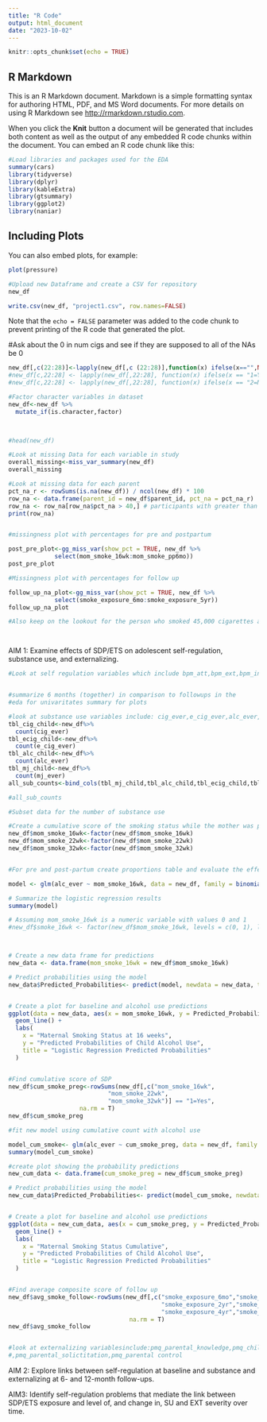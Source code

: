 ```yaml
---
title: "R Code"
output: html_document
date: "2023-10-02"
---
```


```r
knitr::opts_chunk$set(echo = TRUE)
```

## R Markdown

This is an R Markdown document. Markdown is a simple formatting syntax for authoring HTML, PDF, and MS Word documents. For more details on using R Markdown see <http://rmarkdown.rstudio.com>.

When you click the **Knit** button a document will be generated that includes both content as well as the output of any embedded R code chunks within the document. You can embed an R code chunk like this:


```r

#Load libraries and packages used for the EDA
summary(cars)
library(tidyverse)
library(dplyr)
library(kableExtra)
library(gtsummary)
library(ggplot2)
library(naniar)
```

## Including Plots

You can also embed plots, for example:

```r
plot(pressure)

#Upload new Dataframe and create a CSV for repository 
new_df

write.csv(new_df, "project1.csv", row.names=FALSE)
```

Note that the `echo = FALSE` parameter was added to the code chunk to prevent printing of the R code that generated the plot.


#Ask about the 0 in num cigs and see if they are supposed to all of the NAs be 0  

```r
new_df[,c(22:28)]<-lapply(new_df[,c (22:28)],function(x) ifelse(x=="",NA,x))
#new_df[c,22:28] <- lapply(new_df[,22:28], function(x) ifelse(x == "1=Yes", 1, x))
#new_df[c,22:28] <- lapply(new_df[,22:28], function(x) ifelse(x == "2=No", 0, x))

#Factor character variables in dataset
new_df<-new_df %>%
  mutate_if(is.character,factor)
  


#head(new_df)
```



```r



#Look at missing Data for each variable in study 
overall_missing<-miss_var_summary(new_df)
overall_missing

#Look at missing data for each parent 
pct_na_r <- rowSums(is.na(new_df)) / ncol(new_df) * 100
row_na <- data.frame(parent_id = new_df$parent_id, pct_na = pct_na_r)
row_na <- row_na[row_na$pct_na > 40,] # participants with greater than 40% missing
print(row_na) 


#missingness plot with percentages for pre and postpartum 

post_pre_plot<-gg_miss_var(show_pct = TRUE, new_df %>%
             select(mom_smoke_16wk:mom_smoke_pp6mo))
post_pre_plot

#Missingness plot with percentages for follow up

follow_up_na_plot<-gg_miss_var(show_pct = TRUE, new_df %>%
             select(smoke_exposure_6mo:smoke_exposure_5yr))
follow_up_na_plot

#Also keep on the lookout for the person who smoked 45,000 cigarettes a day they might need to be removed as well




```


AIM 1: Examine effects of SDP/ETS on adolescent self-regulation, substance use, and externalizing.
```r

#Look at self regulation variables which include bpm_att,bpm_ext,bpm_int,erq_cog,erq_exp


#summarize 6 months (together) in comparison to followups in the 
#eda for univaritates summary for plots

```


```r
#look at substance use variables include: cig_ever,e_cig_ever,alc_ever,mj_ever
tbl_cig_child<-new_df%>%
  count(cig_ever)
tbl_ecig_child<-new_df%>%
  count(e_cig_ever)
tbl_alc_child<-new_df%>%
  count(alc_ever)
tbl_mj_child<-new_df%>%
  count(mj_ever)
all_sub_counts<-bind_cols(tbl_mj_child,tbl_alc_child,tbl_ecig_child,tbl_cig_child)

#all_sub_counts

#Subset data for the number of substance use

#Create a cumulative score of the smoking status while the mother was pregnant
new_df$mom_smoke_16wk<-factor(new_df$mom_smoke_16wk)
new_df$mom_smoke_22wk<-factor(new_df$mom_smoke_22wk)
new_df$mom_smoke_32wk<-factor(new_df$mom_smoke_32wk)


#For pre and post-partum create proportions table and evaluate the effects on if someone said yes to substances compared to each smoking status 

model <- glm(alc_ever ~ mom_smoke_16wk, data = new_df, family = binomial(link = "logit"))

# Summarize the logistic regression results
summary(model)

# Assuming mom_smoke_16wk is a numeric variable with values 0 and 1
#new_df$smoke_16wk <- factor(new_df$mom_smoke_16wk, levels = c(0, 1), labels = c("No", "Yes"))



# Create a new data frame for predictions
new_data <- data.frame(mom_smoke_16wk = new_df$mom_smoke_16wk)

# Predict probabilities using the model
new_data$Predicted_Probabilities<- predict(model, newdata = new_data, type = "response")


# Create a plot for baseline and alcohol use predictions
ggplot(data = new_data, aes(x = mom_smoke_16wk, y = Predicted_Probabilities)) +
  geom_line() +
  labs(
    x = "Maternal Smoking Status at 16 weeks",
    y = "Predicted Probabilities of Child Alcohol Use",
    title = "Logistic Regression Predicted Probabilities"
  )


#Find cumulative score of SDP
new_df$cum_smoke_preg<-rowSums(new_df[,c("mom_smoke_16wk",
                            "mom_smoke_22wk", 
                            "mom_smoke_32wk")] == "1=Yes",
                    na.rm = T)
new_df$cum_smoke_preg

#fit new model using cumulative count with alcohol use 

model_cum_smoke<- glm(alc_ever ~ cum_smoke_preg, data = new_df, family = binomial(link = "logit"))
summary(model_cum_smoke)

#create plot showing the probability predictions 
new_cum_data <- data.frame(cum_smoke_preg = new_df$cum_smoke_preg)

# Predict probabilities using the model
new_cum_data$Predicted_Probabilities<- predict(model_cum_smoke, newdata = new_cum_data, type = "response")


# Create a plot for baseline and alcohol use predictions
ggplot(data = new_cum_data, aes(x = cum_smoke_preg, y = Predicted_Probabilities)) +
  geom_line() +
  labs(
    x = "Maternal Smoking Status Cumulative",
    y = "Predicted Probabilities of Child Alcohol Use",
    title = "Logistic Regression Predicted Probabilities"
  )



```

```r

#Find average composite score of follow up
new_df$avg_smoke_follow<-rowSums(new_df[,c("smoke_exposure_6mo","smoke_exposure_12mo",
                                           "smoke_exposure_2yr","smoke_exposure_3yr",
                                           "smoke_exposure_4yr","smoke_exposure_5yr")]/6,
                                  na.rm = T)
new_df$avg_smoke_follow



```



```r

#look at externalizing variablesinclude:pmq_parental_knowledge,pmq_child_disclosure
#,pmq_parental_solictitation,pmq_parental control


```
AIM 2: Explore links between self-regulation at baseline and substance and externalizing at 6- and 12-month follow-ups.


AIM3: Identify self-regulation problems that mediate the link between SDP/ETS exposure and level of, and change in, SU and EXT severity over time.
